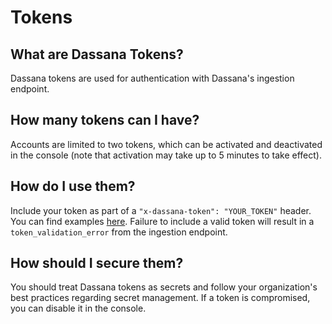 # Tokens

## What are Dassana Tokens?

Dassana tokens are used for authentication with Dassana's ingestion endpoint.

## How many tokens can I have?

Accounts are limited to two tokens, which can be activated and deactivated in the console (note that activation may take up to 5 minutes to take effect).


<LimitIncrease />

## How do I use them?

Include your token as part of a `"x-dassana-token": "YOUR_TOKEN"` header. You can find examples [here](./events/custom). Failure to include a valid token will result in a `token_validation_error` from the ingestion endpoint.

## How should I secure them?

You should treat Dassana tokens as secrets and follow your organization's best practices regarding secret management. If a token is compromised, you can disable it in the console.
